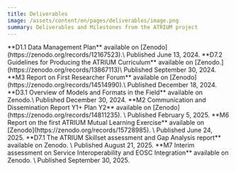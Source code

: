 ```yaml
---
title: Deliverables
image: /assets/content/en/pages/deliverables/image.png
summary: Deliverables and Milestones from the ATRIUM project
---
```

<Thumbnail src="/assets/content/en/pages/deliverables/screenshot-2025-01-15-at-09.53.55.png">
  **D1.1 Data Management Plan** available on [Zenodo](https://zenodo.org/records/12167523).\
  Published June 13, 2024.
</Thumbnail>

<Thumbnail src="/assets/content/en/pages/deliverables/d7.2-curriculum.png">
  **D7.2 Guidelines for Producing the ATRIUM Curriculum** available on [Zenodo.](https://zenodo.org/records/13867113)\
  Published September 30, 2024.
</Thumbnail>

<Thumbnail src="/assets/content/en/pages/deliverables/screenshot-2025-01-15-at-09.51.11.png">
  **M3 Report on First Researcher Forum** available on [Zenodo](https://zenodo.org/records/14514990).\
  Published December 18, 2024.
</Thumbnail>

<Thumbnail src="/assets/content/en/pages/deliverables/screenshot-2025-01-15-at-09.50.00.png">
  **D3.1 Overview of Models and Formats in the Field** available on <Link link={{"discriminant":"external","value":"https://zenodo.org/records/14575783"}}>Zenodo</Link>.\
  Published December 30, 2024.
</Thumbnail>

<Thumbnail src="/assets/content/en/pages/deliverables/screenshot-2025-02-05-at-16.46.20.png">
  **M2 Communication and Dissemination Report Y1+ Plan Y2** available on [Zenodo](https://zenodo.org/records/14811235). \
  Published February 5, 2025.
</Thumbnail>

<Thumbnail src="/assets/content/en/pages/deliverables/screenshot-2025-06-24-at-13.37.38.png">
  **M6 Report on the first ATRIUM Mutual Learning Exercise** available on [Zenodo](https://zenodo.org/records/15728985). \
  Published June 24, 2025.
</Thumbnail>

<Thumbnail src="/assets/content/en/pages/deliverables/screenshot-2025-08-22-at-10.31.58.png">
  **D7.1 The ATRIUM Skillset assessment and Gap Analysis report** available on <Link link={{"discriminant":"external","value":"https://zenodo.org/records/16918112"}}>Zenodo</Link>. \
  Published August 21, 2025.&#x20;
</Thumbnail>

<Thumbnail src="/assets/content/en/pages/deliverables/screenshot-2025-09-30-at-11.15.16.png">
  **M7 Interim assessment on Service Interoperability and EOSC Integration** available on <Link link={{"discriminant":"external","value":"https://zenodo.org/records/17232562"}}>Zenodo</Link>. \
  Published September 30, 2025.&#x20;
</Thumbnail>
